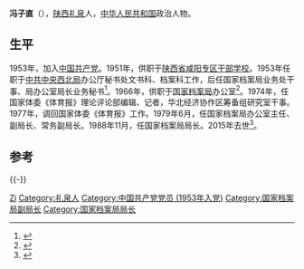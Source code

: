 {{Infobox_officeholder
| name = 冯子直
| image name = 
| width = 150px
| now = [[国家档案局|国家档案局]]局长
| period =1988年11月－1993年12月
| Sex = 男 
| party = {{CPC}}
| Native place =[[陕西省|陕西省]][[礼泉县|礼泉县]]
| date of birth = 1935年11月1日
| date of death = 2005年7月9日
| place of birth ={{CHN}}[[陕西省|陕西省]][[礼泉县|礼泉县]]
| place of death = {{CHN}}[[北京市|北京市]]
| educate =
| past = 
}}
'''冯子直'''（{{bd|1935年|11月1日|2015年|7月9日}}），[[陕西省|陕西]][[礼泉县|礼泉]]人，[[中华人民共和国|中华人民共和国]]政治人物。

== 生平 ==
1953年，加入[[中国共产党|中国共产党]]。1951年，供职于[[陕西省咸阳专区干部学校|陕西省咸阳专区干部学校]]。1953年任职于[[中共中央西北局|中共中央西北局]]办公厅秘书处文书科、档案科工作，后任国家档案局业务处干事、局办公室局长业务秘书<ref>{{cite book|author1=陈兆祦，曹喜琛，李鸿健等编|title=档案工作全书|date=1992年9月|publisher=北京：中国人民大学出版社|isbn=7-300-01525-5|pages=482|accessdate=2015-07-21}}</ref>。1966年，供职于[[国家档案局|国家档案局]]办公室<ref>{{cite book|author1=吴仲强|title=中国图书馆学情报学档案学人物大辞典|date=1999年2月|publisher=亚太国际出版有限公司|isbn=962-245-052-0|pages=566|accessdate=2015-07-21}}</ref>。1974年，任国家体委《体育报》理论评论部编辑、记者，华北经济协作区筹备组研究室干事。1977年，调回国家体委《体育报》工作。1979年6月，任国家档案局办公室主任、副局长、常务副局长。1988年11月，任国家档案局局长。2015年去世<ref>{{cite news|title=冯子直同志逝世|url=http://cpc.people.com.cn/n/2015/0716/c87393-27315379.html|accessdate=2015-07-21|work=新华网|agency=新华网|archive-date=2016-03-04|archive-url=https://web.archive.org/web/20160304113702/http://cpc.people.com.cn/n/2015/0716/c87393-27315379.html|dead-url=no}}</ref>。

== 参考 ==
{{reflist}}
{{-}}
{{start box}}
{{s-ppo}}
{{s-before|[[韩毓虎|韩毓虎]]}}
{{s-title|[[中央档案馆|中央档案馆]]馆长<br />[[国家档案局|国家档案局]]局长|1988年11月－1993年12月}}
{{s-after|[[王刚_(1942年)|王刚]]}}
{{end box}}

{{Authority control}}
{{DEFAULTSORT:Feng冯}}
[[Category:冯姓|Zi]]
[[Category:礼泉人|Category:礼泉人]]
[[Category:中国共产党党员_(1953年入党)|Category:中国共产党党员 (1953年入党)]]
[[Category:国家档案局副局长|Category:国家档案局副局长]]
[[Category:国家档案局局长|Category:国家档案局局长]]